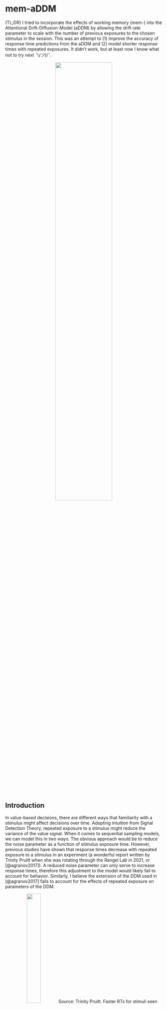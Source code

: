 # mem-aDDM {#mem-aDDM}

(TL;DR) I tried to incorporate the effects of working memory (mem-) into the Attentional Drift-Diffusion-Model (aDDM) by allowing the drift rate parameter to scale with the number of previous exposures to the chosen stimulus in the session. This was an attempt to (1) improve the accuracy of response time predictions from the aDDM and (2) model shorter response times with repeated exposures. It didn't work, but at least now I know what not to try next ¯\\_(ツ)_/¯.

<center>
![](images/mem-aDDM-rt-results.PNG){width=60%}
</center>

## Introduction

In value-based decisions, there are different ways that familiarity with a stimulus might affect decisions over time. Adopting intuition from Signal Detection Theory, repeated exposure to a stimulus might reduce the variance of the value signal. When it comes to sequential sampling models, we can model this in two ways. The obvious approach would be to reduce the noise parameter as a function of stimulus exposure time. However, previous studies have shown that response times decrease with repeated exposure to a stimulus in an experiment (a wonderful report written by Trinity Pruitt when she was rotating through the Rangel Lab in 2021, or [@agranov2017]). A reduced noise parameter can only serve to increase response times, therefore this adjustment to the model would likely fail to account for behavior. Similarly, I believe the extension of the DDM used in [@agranov2017] fails to account for the effects of repeated exposure on parameters of the DDM.

<center>
![](images/mem-aDDM-fasterRTs.PNG){width=30%}
Source: Trinity Pruitt. Faster RTs for stimuli seen more than the median number of times a stimulus is seen in [@smith2018] and in [@eum2022].\
</center>

Instead, I hypothesize that familiarity with a stimulus will affect the drift rate parameter. For one, a drift rate parameter that scales with previous encounters is capable of explaining faster response times with repeated exposure. [@kelly2013] find that faster response times correlate with faster buildup rate of centroparietal positive potential independent of stimulus coherence, suggesting that faster response times might be explained by a larger drift rate parameter. But the main inspiration behind an encounter-scaling drift rate parameter comes from the memory and decision-making literature. [@shadlen2016] argue that value signals are modulated by memory (episodic, working, etc.), specifically that value signals in sequential sampling models integrated in the LIP are modulated by activity in the hippocampus. Studies using EEG also find a neural signal that reflects sampling from memory [@vanede2022]. If we buy the argument that sampling from memory is more difficult than sampling from a visual representation ([@weilbacher2021] and [@eum2022]), then we might suspect that recent exposure to a stimulus will reduce the difficulty of sampling information from working memory. Again, this could potentially result in a smaller noise parameter, but seeing that this fails to explain behavior, I believe it is instead explained by drift rate parameter that scales with previous encounters.

I also think this will make different RT predictions depending on the value difference. Since value differences integrate over time, the lack of evidence in a difficult decision compounds over time. This means that a larger drift rate parameter will reduce response times by more in difficult choices than in easy choices. This may remedy problems that the aDDM has with fitting RT distributions across value differences (see below).

<center>
![](images/mem-aDDM-aDDM_rt_pred.PNG){width=30%}
</center>


The goals of this report:

1. Incorporate the idea that internal samples are modulated by (and sometimes even sampled from) memory into a sequential sampling model.
2. Build a variation of the aDDM that explains shorter response times with more familiar stimuli.
3. Improve the performance of the aDDM, which has previously overestimated response times when choices are difficult.

## Warning

Not a great display of coding. But with one weekend for a side-project, this is what I wound up with. If the project turns into something bigger, then I'll consider re-writing the code into something more elegant.

## Methods

### Prep work

#### Load libraries

```r
rm(list = ls())
seed = 1337
library(dplyr)
library(ggplot2)
library(hrbrthemes)
library(runjags)
library(brms)
#library(cmdstanr)
library(data.table)
library(plotrix)
library(grid)
library(gridExtra)
#set_cmdstan_path("D:/Program Files/R-4.0.2/library/cmdstan-2.24.1") #gotta do this everytime :\
```

#### Read-in data and calculations

I will use data from the "two food" choice task in [@smith2018]. The data can be downloaded here: https://osf.io/x2jhp/?view_only=2669d8f3983d4442952a52c5de5814f7. I calculate a variable called "PreviousEncountersChosen", which counts the number of previous trials in which the subject has seen the chosen item for this trial.

I was thinking about extending the model so that we calculate "PreviousExposure" up until the current fixation, but this would require that we use a different (and MUCH slower) toolbox to estimate the aDDM. If we fit the data by fixations, then we need should use the Tavares toolbox [@tavares2017]. But, that will take a long time and will not result in posterior distributions for parameter estimates. So instead, I will use the Lombardi and Hare toolbox [@lombardi2021] and let drift rate vary trial-by-trial systematically as a function of previous encounters. This differs from the trial-by-trial variability in drift rate that draws drift from a distribution, as in [@lombardi2021] or [@eum2022].

```r
load("data/mem-aDDM-smithkrajbich2018.RData")

twofoodeyedata <- twofoodeyedata %>%
  group_by(SubjectNumber, Trial) %>%
  mutate( # fixation number
    fixNum=row_number()
  ) 

# Running counts of the number of times the subjects have seen the left and right options across previous trials
twofoodchoicedata$PreviousEncounterLeft <- NA
twofoodchoicedata$PreviousEncounterRight <- NA
data <- twofoodchoicedata[order(twofoodchoicedata$SubjectNumber, twofoodchoicedata$Trial),]
for (n in 1:length(data$SubjectNumber)) {
  tempdata <- data[data$SubjectNumber==data$SubjectNumber[n] & data$Trial<=data$Trial[n],]
  prevList <- rbind(tempdata$FoodLeft,tempdata$FoodRight)
  data$PreviousEncounterLeft[n] <- sum(prevList==data$FoodLeft[n])-1
  data$PreviousEncounterRight[n] <- sum(prevList==data$FoodRight[n])-1
}
twofoodchoicedata <- data
twofoodchoicedata$PreviousEncounterBoth <- twofoodchoicedata$PreviousEncounterLeft+twofoodchoicedata$PreviousEncounterRight
twofoodchoicedata$PreviousEncounterChosen <- 
  ifelse(twofoodchoicedata$LeftRight==1, twofoodchoicedata$PreviousEncounterLeft, twofoodchoicedata$PreviousEncounterRight)

food <- merge(twofoodchoicedata, twofoodeyedata, by=c("SubjectNumber", "Trial"))
food <- food[order(food$SubjectNumber, food$Trial, food$fixNum),]
food$valDiff <- food$ValueLeft-food$ValueRight
food$difficulty <- abs(food$ValueLeft-food$ValueRight)
food$fixID <- ifelse(food$ROI==1, food$FoodLeft, food$FoodRight) # ID for currently fixated food
food$choiceID <- ifelse(food$LeftRight==1, food$FoodLeft, food$FoodRight) # ID for chosen food

food <- food %>%
  group_by(SubjectNumber, fixID) %>%
  mutate( # Get total dwell time up until this fixation
    Exposure = cumsum(DwellLength)-DwellLength 
  ) %>%
  ungroup() %>%
  group_by(SubjectNumber, Trial, fixID) %>%
  mutate( # Get total dwell time up until this trial for each unique stimulus
    TrialPreviousExposure = min(Exposure) 
  ) %>%
  ungroup() %>%
  group_by(SubjectNumber, Trial) %>%
  mutate( # Get total dwell time for both stimuli up until this trial
    PreviousExposureBoth = sum(unique(TrialPreviousExposure),na.rm=TRUE)
  ) %>%
  ungroup() %>%
  mutate(
    fixToChoice = (fixID==choiceID),
    placeholder = 0
  )

food$placeholder <- ifelse(food$fixToChoice==1, food$TrialPreviousExposure, 0)
food <- food %>%
  group_by(SubjectNumber, Trial) %>%
  mutate( 
    PreviousExposureChosen = max(placeholder), # Get total dwell time for chosen stimulus up until this trial
    maxFixNum = max(fixNum) # use this to get middle fixation indicators later
  )

# middle fixations
food$middleFix <- (food$fixNum>1 & food$fixNum!=food$maxFixNum)
```

## How should drift change?

Let's regress response time on value difference (L-R) and various metrics of previous exposure. If previous exposure leads to larger drift rate parameters, then we necessarily need a negative correlation between response time and previous exposure.

Really quickly, let's define the data set we will use for regressions. This should be trial-by-trial data. Also, let's change RT to ms for better parameterization. Also, let's set the settings for the hierarchical regressions.

```r
data <- food[food$fixNum==1,]
data$RT <- data$RT*1000 # convert to ms

chainscores = 3
iterations = 6000
burnin = floor(iterations/2)
```

### Previous exposure to both options

Here, I take previous exposure as the sum of total fixation time to either option in previous trials.

```r
#reg.exp.both <- brm(
#  RT ~ difficulty+PreviousExposureBoth + (1+difficulty+PreviousExposureBoth|SubjectNumber),
#  data=data,
#  family=gaussian,
#  chains=chainscores,
#  cores=chainscores,
#  iter=iterations,
#  warmup=burnin,
#  seed=seed,
#  refresh=0
#)
reg.exp.both = lm(RT ~ difficulty+PreviousExposureBoth + (1+difficulty+PreviousExposureBoth|SubjectNumber), data=data)
reg.exp.both
```

The results don't look very promising. It doesn't seem like previous exposure to both options is affecting the response times.

### Previous exposure to chosen option

Here, I take previous exposure as the total fixation time to the chosen option in previous trials.

```r
#reg.exp.chosen <- brm(
#  RT ~ difficulty+PreviousExposureChosen + (1+difficulty+PreviousExposureChosen|SubjectNumber),
#  data=data,
#  family=gaussian,
#  chains=chainscores,
#  cores=chainscores,
#  iter=iterations,
#  warmup=burnin,
#  seed=seed,
#  refresh=0
#)
reg.exp.chosen = lm(RT ~ difficulty+PreviousExposureChosen + (1+difficulty+PreviousExposureChosen|SubjectNumber), data=data)
reg.exp.chosen
```

The results don't look very promising. It doesn't seem like previous exposure to the chosen option is affecting the response times.

### Previous encounters with both options 

Here, I take previous encounters as the number of times the subject has encountered both options before.

```r
#reg.enc.both <- brm(
#  RT ~ difficulty+PreviousEncounterBoth + (1+difficulty+PreviousEncounterBoth|SubjectNumber),
#  data=data,
#  family=gaussian,
#  chains=chainscores,
#  cores=chainscores,
#  iter=iterations,
#  warmup=burnin,
#  seed=seed,
#  save_pars = save_pars(all = TRUE), #for LOO CV later
#  refresh=0
#)
reg.enc.both = lm(RT ~ difficulty+PreviousEncounterBoth + (1+difficulty+PreviousEncounterBoth|SubjectNumber), data=data)
reg.enc.both
```

Interestingly, previous encounters with both options is negatively correlated with response times.

### Previous encounters with chosen option

Here, I take previous encounters as the number of times the subject has encountered the chosen option before.

```r
#reg.enc.chosen <- brm(
#  RT ~ difficulty+PreviousEncounterChosen + (1+difficulty+PreviousEncounterChosen|SubjectNumber),
#  data=data,
#  family=gaussian,
#  chains=chainscores,
#  cores=chainscores,
#  iter=iterations,
#  warmup=burnin,
#  seed=seed,
#  save_pars = save_pars(all = TRUE), #for LOO CV later
#  refresh=0
#)
reg.enc.chosen = lm(RT ~ difficulty+PreviousEncounterChosen + (1+difficulty+PreviousEncounterChosen|SubjectNumber), data=data)
reg.enc.chosen
```

It seems that previous encounters with the chosen option is also negatively correlated with response times. 

### Model comparison

So now we have two potential ways in which working memory might affect response times. (1) Previous encounters with both options, and (2) Previous encounters with the chosen item. Let's run a quick model comparison using Leave-One-Out Cross Validation to see which explains the data better. 

We are comparing the expected log pointwise predictive density (ELPD) of the "chosen" model compared to the "both" model. For this, we should look at the elpd_loo. The better model has the higher elpd_loo.

```r
#loo1 <- loo(reg.enc.both)
#loo2 <- loo(reg.enc.chosen)

#comparison <- loo_compare(loo1,loo2)
#print(comparison, simplify=FALSE, digits=3)
```

[I ran these at some point in the past, but I didn't want to have to rerun the MCMC algorithms when I reknit the book again. I've commented out all the analyses using Bayesian heirarchical modeling and used OLS instead. This means there's no need to use ELPD, but I've left the written analyses in from a long time ago so you can see what the results were.]

It looks like previous encounters with the chosen option slightly outperforms previous encounters with both options. 

The results here suggest that previous encounters with the chosen option are correlated with faster responses. My hunch is that working memory is somehow affecting behavior. My hypothesis is that repeated exposure to the chosen item is increasing the ease with which subjects can sample value signals from working memory [@weilbacher2021].

These results make sense with the previous literature. [@weilbacher2021] showed that the amount of attention to an item did not affect whether or not subjects remembered that item. However, [@agranov2017] found that repeated encounters with the same item sped up response times. Perhaps value become easier to sample from memory with more encounters, but is not modulated by the amount of exposure per encounter.

In the next section, I will design a variation of the aDDM where the drift rate scales with previous encounters with the chosen item.

## mem-aDDM

### Fitting Methods

The general piecewise constant DDM (pcDDM) does not have fully time-dependent drift rates. Instead, it has drift rates that are constant over discrete intervals. The continuous pcDDM is written as follows:

$dx(t) = \mu(t) dt + \sigma dW(t)$

where:

- $x(t)$ is evidence at time $t$
- $\mu(t)$ is the drift rate at time $t$
- $\sigma$ is the standard deviation of the Brownian motion
- $W(t)$ is standard Brownian motion

Bias is $x(0)=x_0$. Drift is $\mu(t)=\mu_i$ for $t_i \leq t < t_{i+1}$. Response time is $\tau = \inf\{t>0|x(t)\not\in(-B,B)\}$.

Following [@lombardi2021], we can rewrite drift rate when two conditions hold: (1) when it is constant in discrete time intervals, and (2) when stopping time is explicitly known. We rewrite it:

\begin{equation}
\begin{aligned}

\mu(t) &= \sum_{i=0}^{n-1} \mu_i 1_{[t_i,t_{i+1})} \\

\int_0^\tau \mu(t) dt &= \int_0^\tau \sum_{i=0}^{n-1} \mu_i 1_{[t_i,t_{i+1})} dt \\

\int_0^\tau \sum_{i=0}^{n-1} |\mu_i 1_{[t_i,t_{i+1})}| dt &< \infty, \; \therefore \text{by Fubini's theorem,} \\

\int_0^\tau \mu(t) dt &= \sum_{i=0}^{n-1} \int_0^\tau \mu_i 1_{[t_i,t_{i+1})} dt \\

&= \sum_{i=0}^{n-1} \int_{t_i}^{t_{i+1}} \mu_i dt \\

&= \tau \left( \sum_{i=0}^{n-1} \int_{t_i}^{t_{i+1}} \mu_i dt \right) \frac{1}{\tau} \\

\text{By Fundamental theorem of} &\text{ calculus and some continuity conditions...} \\

&= \int_0^\tau \frac{d}{d\tau} \left[ \tau \left( \sum_{i=0}^{n-1} \int_{t_i}^{t_{i+1}} \mu_i dt \right) \frac{1}{\tau} \right] dt \\

&= \int_0^\tau \left( \frac{1}{\tau} \sum_{i=0}^{n-1} \int_{t_i}^{t_{i+1}} \mu_i dt \right) dt - \int_0^\tau \left( \frac{1}{\tau} \sum_{i=0}^{n-1} \int_{t_i}^{t_{i+1}} \mu_i dt \right) dt \\

&= ??? \\

&= \int_0^\tau \left( \frac{1}{\tau} \sum_{i=0}^{n-1} \int_{t_i}^{t_{i+1}} \mu_i dt \right) dt \\

\text{Let } t_0=0 \text{ and } t_n=\tau. &\text{ If } n \text{ is the number of intervals, then} \\

\mu(t) &= \frac{1}{\tau} \sum_{i=0}^{n-1} \int_{t_i}^{t_{i+1}} \mu_i dt \\

&= \frac{1}{\tau} \sum_{i=0}^{n-1} \mu_i (t_{i+1}-t_i)

\end{aligned}
\end{equation}


Here, $\mu_i$ is constant across each time interval $(t_{i+1}-t_i)$. The drift rate in the aDDM can be written as:

$\bar{\mu} = \frac{\tau_A}{\tau} d (V_A-\theta V_B) + \frac{\tau_B}{\tau} d (\theta V_A- V_B)$

I modify drift rate to account for previous encounters with the chosen option. Note that this remains constant across an entire trial, thus we can transform the drift rate parameter and still use the toolbox by [@lombardi2021]:

$\bar{\mu} =  (d+\gamma \text{PreviousEncounters}) \left[ \frac{\tau_A}{\tau} (V_A-\theta V_B) + \frac{\tau_B}{\tau} (\theta V_A- V_B) \right]$

where $\text{PreviousEncounters}$ is the number of times the chosen item was seen in previous trials.

### Lombardi & Hare Toolbox

This is the part of the toolbox that prepares the data. I've modified it to include PreviousEncounters.

```r
# # # Input a dataframe with: # # # # # # # # # # # # # # # # # # # # # # # # # # # # # # # # # # # # # #
#
# choice   -> =1 if left food item chosen, =0 if right food item chosen
# leftval  -> value option on the left
# rightval -> value option on the right
# rt       -> reaction time in ms
# fixnum   -> fixation number
# fixdur   -> fixation duration in ms
# pe       -> total number of times the chosen option was seen in previous trials
# roi      -> region of interest of the fixation (1 if fixation to the left option, 2 to the right option)
# trial    -> trial number
# subject  -> subject number
#
# # # # # # # # # # # # # # # # # # # # # # # # # # # # # # # # # # # # # # # # # # # # # # # # # # # # # 

LHToolbox <- function(data) {
  
  # subject numbers
  subjs<- unique(data$subject)
  
  # calculate total fixation duration
  # total fixation time to the left option 
  # and total fixation time to the right option
  for( s in subjs){
    for (t in unique(data$trial[data$subject==s])){
      #index for all fixations in one trial
      ind=which(data$subject==s & data$trial==t)
      #index for left fixations in the trial
      indl=which(data$subject==s & data$trial==t & data$roi==1)
      #index for right fixations in the trial
      indr=which(data$subject==s & data$trial==t & data$roi==0)
      #total fixation duration
      data$totfix[data$subject==s & data$trial==t] = sum(data$fixdur[ind])
      #fixation time to the left option
      data$fixleft[data$subject==s & data$trial==t] = sum(data$fixdur[indl])
      #fixation time to the right option
      data$fixright[data$subject==s & data$trial==t] = sum(data$fixdur[indr])
    }
  }
  
  # discard all the fixations, keep the first one
  data<-data[data$fixnum==1,]
  
  #non decision time = rt - total fixation time
  data$ndt <- (data$rt - data$totfix) # in seconds
  data$ndt[data$ndt<0] <- 0.0001 # you can decide whether to fit the ndt or give it as input to the model
  
  # NB BEFORE FITTING THE MODEL MAKE SURE YOU HAVE NO NAN or NA IN YOUR DATA
  
  #--------------------------------#--------------------------------
  
  # RT is positive if left food item choosen, negative if right food item chosen
  data$rtPN[data$choice==1]<- data$rt[data$choice==1] # in seconds
  data$rtPN[data$choice==0]<- -data$rt[data$choice==0] # in seconds
  
  # Index of subjects
  idxP = as.numeric(ordered(data$subject)) #makes a sequentially numbered subj index
  
  # rescale the value of the options
  v_left = data$leftval/10 # Smith & Krajbich 2018 scale was from 1-10
  v_right = data$rightval/10
  
  # value diff
  vDiff = round(v_left-v_right,1)
  
  # proportion of fixations to the left option (nb. fixright = 1-gazeL)
  gazeL = data$fixleft/data$totfix

  # rt to fit
  y = data$rtPN
  
  # number of trials
  N = length(y)
  
  # number of subjects
  ns = length(unique(idxP))
  
  # non-decision time
  ndt = data$ndt
  
  # previous encounters, scaled from 0 to 1 by the maximum number of previous encounters.
  pe = data$pe/max(data$pe)
  
  #--------------------------------------------
  # fit the model
  
  # data
  dat <- list(
    subject=data$subject,
    trial=data$trial,
    choice=data$choice,
    rt=data$rt,
    N=N, 
    y=y, 
    idxP=idxP, 
    v_L=v_left,
    v_R=v_right, 
    vDiff=vDiff,
    gazeL=gazeL, 
    ns=ns, 
    ndt=ndt, 
    pe=pe
  )
  
  return(dat)
}
```

### JAGS code

$RDV_t = RDV_{t-1} + (d+\gamma*\text{PreviousEncounters})\mu+\epsilon$

where $\mu=(V_L-\theta V_R)$ if looking left, and $\mu=(\theta V_L-V_R)$ if looking right. $\epsilon \sim N(0,\sigma)$ is white, Gaussian noise. $\gamma$ is sensitivity to previous time spent looking at either stimuli.

Don't forget that JAGS rnorm works with precision... so confusing keeping track of what Stan or JAGS use...

```r
cat( "model {

    # drift rate
        d_mu ~ dunif(0.00001,50)
        d_pr ~ dgamma(1, 0.1)
        
    # previous exposure sensitivity
        g_mu ~ dunif(0.00001,50)
        g_pr ~ dgamma(1, 0.1)

    # noise
        sig_mu ~ dunif(0.000001, 2)
        sig_pr ~ dgamma(1, 0.1)


    # Bias of the DDM
        bias_alpha <- bias_mu * bias_kappa
        bias_beta <- (1 - bias_mu) * bias_kappa
        bias_mu ~ dbeta(2, 2)T(0.01,0.99)
        bias_kappa ~ dgamma(1, 0.5)

    # attentional bias
        theta_mu ~ dnorm(.5,.3)T(0,1)
        theta_pr ~ dgamma(1, 0.1)


    for (p in 1:ns) { # subject level

        d[p] ~ dnorm(d_mu, d_pr)T(0.000001,50)
        
        g[p] ~ dnorm(g_mu, g_pr)T(0.000001,50)
        
        sig[p] ~ dnorm(sig_mu, sig_pr)T(0.00001,2)
        
        bias[p] ~ dbeta(bias_alpha, bias_beta)T(0.01,0.99)

        theta[p] ~ dnorm(theta_mu, theta_pr)T(0,1)
    }

    for (i in 1:N) { # trial level

    ## WIENER model, fixing the threshold to 2 and estimating the noise
        y[i] ~ dwieners(2, tau[i], bet[i], w[i], sig[idxP[i]] ) # actual DDM distribution

        # generate trial-by-trial nDT
        tau[i] <- ndt[i]

        # generate trial-by-trial Bias
        bet[i] <- bias[idxP[i]]

        # Drift rate
        w[i] <- (d[idxP[i]]+g[idxP[i]]*pe[i]) * ( (gazeL[i]*v_L[i] - (1-gazeL[i])*v_R[i]) + theta[idxP[i]]*((1-gazeL[i])*v_L[i] - gazeL[i]*v_R[i]))

    }
}", file="temp/mem-aDDM_memaDDM.txt")
```

### Fit mem-aDDM

Use odd trials as training data. At the end, check whether all distributions have converged with Gelman-Rubin statistics. 

**One key thing I've learned about the Lombardi-Hare Toolbox from this project: If non-decision time takes up more than 99% of the response time, the JAGS wiener module will completely break ("Node inconsistent with parent"). To use the toolbox, you need to drop the trials where (NDT/RT) > 0.99!**

```r
# rename and transform
toolboxdata <- data.frame(
  choice = ifelse(food$LeftRight==1,1,0),
  leftval = food$ValueLeft,
  rightval = food$ValueRight,
  rt = food$RT,
  fixnum = food$fixNum,
  fixdur = food$DwellLength,
  pe = food$PreviousEncounterChosen,
  roi = ifelse(food$ROI==1,1,0),
  trial = food$Trial,
  subject = food$SubjectNumber,
  totfix = NA, #placeholder
  fixleft = NA, #placeholder
  fixright = NA #placeholder
)
train <- toolboxdata[toolboxdata$trial%%2!=0,] # Training data
test <- toolboxdata[toolboxdata$trial%%2==0,] # Testing data

# Lombardi Hare toolbox transformation
train <- data.frame(LHToolbox(train))
test <- data.frame(LHToolbox(test))

# Drop any trials where NDT is more than 99% of the trial. Why?
# (1) This breaks JAGS wiener module.
# (2) Who the heck is spending more than 99% of a trial not fixating on anything?
train$who <- train$ndt/train$rt
train <- train[train$who<.99,]
test$who <- test$ndt/test$rt
test <- test[test$who<.99,]

# Any recent adjustments to the data require that I remake the data dump that goes into JAGS
dat <- dump.format(list(
  N=length(train$y), 
  y=train$y, 
  idxP=as.numeric(ordered(train$subject)), 
  v_L=train$v_L,
  v_R=train$v_R, 
  gazeL=train$gazeL, 
  ns=length(unique(train$subject)), 
  ndt=train$ndt, 
  pe=train$pe
))

# initial guesses
inits1 <- dump.format(list( 
  d_mu=0.2, d_pr=0.05,
  g_mu=0.2, g_pr=0.05,
  sig_mu=1,sig_pr=1,
  bias_mu=0.5, bias_kappa=1,
  theta_mu=0.6,theta_pr=0.5,
  .RNG.name="base::Super-Duper", .RNG.seed=1
))

inits2 <- dump.format(list( 
  d_mu=0.1, d_pr=0.05,
  g_mu=0.1, g_pr=0.05,
  sig_mu=1,sig_pr=1,
  bias_mu=0.6, bias_kappa=1,
  theta_mu=0.5,theta_pr=0.5,
  .RNG.name="base::Wichmann-Hill", .RNG.seed=2
))

inits3 <- dump.format(list( 
  d_mu=0.05, d_pr=0.05,
  g_mu=0.05, g_pr=0.05,
  sig_mu=1,sig_pr=1,
  bias_mu=0.4, bias_kappa=1,
  theta_mu=0.2,theta_pr=0.5,
  .RNG.name="base::Mersenne-Twister", .RNG.seed=3
))

# parameters to monitor
monitor = c(
  "d_mu", "d_pr", "d", # drift rate
  "g_mu", "g_pr", "g", # exposure modulates drift rate
  "sig_mu", "sig_pr", "sig", # noise 
  "bias_mu", "bias_kappa", "bias", # bias
  "theta_mu", "theta_pr", "theta" # attentional discounting
) 

# # run the fitting
# set.seed(seed)
# results <- run.jags(
#   model="temp/mem-aDDM_memaDDM.txt", 
#   monitor=monitor, 
#   data=dat, 
#   n.chains=3, 
#   inits=list(inits1,inits2,inits3),
#   plots = TRUE, 
#   method="parallel", 
#   module="wiener", 
#   burnin=15000, sample=5000 #burnin=25000 sample=10000
# ) 
# 
# memFit <- add.summary(results)
# 
# save(memFit, file="temp/mem-aDDM_memaDDMfit.RData")
# 
# # Convergence reached?
# memFit$psrf$mpsrf
```

Looks like we're in the clear.

### MAP estimates

Let's get the mode and 95% HDI for each subject's parameter estimates.

```r
# estimate and return the mode of a distribution (in this case, the posterior)
estimate_mode <- function(x) {
  d <- density(x)
  return( d$x[which.max(d$y)] )
}

# estimate 95 HDI
estimate_hdi <- function(x, conf=.95) {
  lb <- 0 + (1-conf)/2
  ub <- 1 - (1-conf)/2
  d <- quantile(x, probs = c(lb,ub), na.rm = F,
           names = TRUE)
  return(d)
}

load(file="temp/mem-aDDM_memaDDMfit.RData")

# Get the traces
memtraces <- data.frame(combine.mcmc(mcmc.objects=memFit$mcmc))

# placeholders
memMAP <- data.frame(
  d = unique(food$SubjectNumber),
  d_lb = unique(food$SubjectNumber),
  d_ub = unique(food$SubjectNumber),
  g = unique(food$SubjectNumber),
  g_lb = unique(food$SubjectNumber),
  g_ub = unique(food$SubjectNumber),
  sig = unique(food$SubjectNumber),
  sig_lb = unique(food$SubjectNumber),
  sig_ub = unique(food$SubjectNumber),
  bias = unique(food$SubjectNumber),
  bias_lb = unique(food$SubjectNumber),
  bias_ub = unique(food$SubjectNumber),
  theta = unique(food$SubjectNumber),
  theta_lb = unique(food$SubjectNumber),
  theta_ub = unique(food$SubjectNumber)
)

for (j in unique(food$SubjectNumber)) {
  
  # column names
  d.ind <- paste0('d.',toString(j),'.')
  g.ind <- paste0('g.',toString(j),'.')
  sig.ind <- paste0('sig.',toString(j),'.')
  bias.ind <- paste0('bias.',toString(j),'.')
  theta.ind <- paste0('theta.',toString(j),'.')
  
  # Get modes
  memMAP$d[j]     <- estimate_mode(memtraces[,d.ind])
  memMAP$g[j]     <- estimate_mode(memtraces[,g.ind])
  memMAP$sig[j]   <- estimate_mode(memtraces[,sig.ind])
  memMAP$bias[j]  <- estimate_mode(memtraces[,bias.ind])
  memMAP$theta[j] <- estimate_mode(memtraces[,theta.ind])
  
  # Get HDIs
  d_hdi     <- estimate_hdi(memtraces[,d.ind])
  g_hdi     <- estimate_hdi(memtraces[,g.ind])
  sig_hdi   <- estimate_hdi(memtraces[,sig.ind])
  bias_hdi  <- estimate_hdi(memtraces[,bias.ind])
  theta_hdi <- estimate_hdi(memtraces[,theta.ind])
  memMAP$d_lb[j]     <- d_hdi[1]
  memMAP$g_lb[j]     <- g_hdi[1]
  memMAP$sig_lb[j]   <- sig_hdi[1]
  memMAP$bias_lb[j]  <- bias_hdi[1]
  memMAP$theta_lb[j] <- theta_hdi[1]
  memMAP$d_ub[j]     <- d_hdi[2]
  memMAP$g_ub[j]     <- g_hdi[2]
  memMAP$sig_ub[j]   <- sig_hdi[2]
  memMAP$bias_ub[j]  <- bias_hdi[2]
  memMAP$theta_ub[j] <- theta_hdi[2]
  
}
```

## aDDM

We need something to compare the mem-aDDM to. The obvious benchmark is the aDDM since the mem-aDDM is an attempt to improve the RT fits of the aDDM.

### JAGS code

$RDV_t = RDV_{t-1} + d\mu+\epsilon$

where $\mu=(V_L-\theta V_R)$ if looking left, and $\mu=(\theta V_L-V_R)$ if looking right. $\epsilon \sim N(0,\sigma)$ is white, Gaussian noise. $\gamma$ is sensitivity to previous time spent looking at either stimuli.

Don't forget that JAGS rnorm works with precision... so confusing keeping track of what Stan or JAGS use...

```r
cat( "model {

    # drift rate
        d_mu ~ dunif(0.00001,50)
        d_pr ~ dgamma(1, 0.1)

    # noise
        sig_mu ~ dunif(0.000001, 2)
        sig_pr ~ dgamma(1, 0.1)

    # Bias of the DDM
        bias_alpha <- bias_mu * bias_kappa
        bias_beta <- (1 - bias_mu) * bias_kappa
        bias_mu ~ dbeta(2, 2)T(0.01,0.99)
        bias_kappa ~ dgamma(1, 0.5)

    # attentional bias
        theta_mu ~ dnorm(.5,.3)T(0,1)
        theta_pr ~ dgamma(1, 0.1)


    for (p in 1:ns) { # subject level

        d[p] ~ dnorm(d_mu, d_pr)T(0.000001,50)
        
        sig[p] ~ dnorm(sig_mu, sig_pr)T(0.00001,2)
        
        bias[p] ~ dbeta(bias_alpha, bias_beta)T(0.01,0.99)

        theta[p] ~ dnorm(theta_mu, theta_pr)T(0,1)
    }

    for (i in 1:N) { # trial level

    ## WIENER model, fixing the threshold to 2 and estimating the noise
        y[i] ~ dwieners(2, tau[i], bet[i], w[i], sig[idxP[i]] ) # actual DDM distribution

        # generate trial-by-trial nDT
        tau[i] <- ndt[i]

        # generate trial-by-trial Bias
        bet[i] <- bias[idxP[i]]

        # Drift rate
        w[i] <- d[idxP[i]] * ( (gazeL[i]*v_L[i] - (1-gazeL[i])*v_R[i]) + theta[idxP[i]]*((1-gazeL[i])*v_L[i] - gazeL[i]*v_R[i]))

    }
}", file="temp/mem-aDDM_aDDM.txt")
```

### Fit aDDM

Use odd trials as training data. At the end, check whether all distributions have converged with Gelman-Rubin statistics. 

```r
# initial guesses
inits1 <- dump.format(list( 
  d_mu=0.2, d_pr=0.05,
  sig_mu=1,sig_pr=1,
  bias_mu=0.5, bias_kappa=1,
  theta_mu=0.6,theta_pr=0.5,
  .RNG.name="base::Super-Duper", .RNG.seed=1
))

inits2 <- dump.format(list( 
  d_mu=0.1, d_pr=0.05,
  sig_mu=1,sig_pr=1,
  bias_mu=0.6, bias_kappa=1,
  theta_mu=0.5,theta_pr=0.5,
  .RNG.name="base::Wichmann-Hill", .RNG.seed=2
))

inits3 <- dump.format(list( 
  d_mu=0.05, d_pr=0.05,
  sig_mu=1,sig_pr=1,
  bias_mu=0.4, bias_kappa=1,
  theta_mu=0.2,theta_pr=0.5,
  .RNG.name="base::Mersenne-Twister", .RNG.seed=3
))

# parameters to monitor
monitor = c(
  "d_mu", "d_pr", "d", # drift rate
  "sig_mu", "sig_pr", "sig", # noise 
  "bias_mu", "bias_kappa", "bias", # bias
  "theta_mu", "theta_pr", "theta" # attentional discounting
)

# run the fitting
set.seed(seed)
results <- run.jags(
  model="temp/mem-aDDM_aDDM.txt",
  monitor=monitor,
  data=dat,
  n.chains=3,
  inits=list(inits1,inits2,inits3),
  plots = TRUE,
  method="parallel",
  module="wiener",
  burnin=15000, sample=5000
)

aFit <- add.summary(results)

save(aFit, file="temp/mem-aDDM_aDDMfit.RData")

# Convergence reached?
aFit$psrf$mpsrf
```

Looks like we're in the clear.

### MAP estimates

Let's get the mode and 95% HDI for each subject's parameter estimates.

```r
load(file="temp/mem-aDDM_aDDMfit.RData")

# Get the traces
atraces <- data.frame(combine.mcmc(mcmc.objects=aFit$mcmc))

# placeholders
aMAP <- data.frame(
  d = unique(food$SubjectNumber),
  d_lb = unique(food$SubjectNumber),
  d_ub = unique(food$SubjectNumber),
  sig = unique(food$SubjectNumber),
  sig_lb = unique(food$SubjectNumber),
  sig_ub = unique(food$SubjectNumber),
  bias = unique(food$SubjectNumber),
  bias_lb = unique(food$SubjectNumber),
  bias_ub = unique(food$SubjectNumber),
  theta = unique(food$SubjectNumber),
  theta_lb = unique(food$SubjectNumber),
  theta_ub = unique(food$SubjectNumber)
)

for (j in unique(food$SubjectNumber)) {
  
  # column names
  d.ind <- paste0('d.',toString(j),'.')
  sig.ind <- paste0('sig.',toString(j),'.')
  bias.ind <- paste0('bias.',toString(j),'.')
  theta.ind <- paste0('theta.',toString(j),'.')
  
  # Get modes
  aMAP$d[j]     <- estimate_mode(atraces[,d.ind])
  aMAP$sig[j]   <- estimate_mode(atraces[,sig.ind])
  aMAP$bias[j]  <- estimate_mode(atraces[,bias.ind])
  aMAP$theta[j] <- estimate_mode(atraces[,theta.ind])
  
  # Get HDIs
  d_hdi     <- estimate_hdi(atraces[,d.ind])
  sig_hdi   <- estimate_hdi(atraces[,sig.ind])
  bias_hdi  <- estimate_hdi(atraces[,bias.ind])
  theta_hdi <- estimate_hdi(atraces[,theta.ind])
  aMAP$d_lb[j]     <- d_hdi[1]
  aMAP$sig_lb[j]   <- sig_hdi[1]
  aMAP$bias_lb[j]  <- bias_hdi[1]
  aMAP$theta_lb[j] <- theta_hdi[1]
  aMAP$d_ub[j]     <- d_hdi[2]
  aMAP$sig_ub[j]   <- sig_hdi[2]
  aMAP$bias_ub[j]  <- bias_hdi[2]
  aMAP$theta_ub[j] <- theta_hdi[2]
  
}
```


## Compare predictions

### mem-aDDM trial simulation

Write a function that simulates behavior (choice, rt) for a single trial using the mem-aDDM. It will take as inputs parameters to the mem-aDDM and fixation properties (e.g. probability of first fixating left which is a scalar, or middle fixations which is the distribution of all middle fixations for that subject from the testing set).

This is code taken from [@eum2022], which is code based on [@lombardi2021].

Note that the mem-aDDM nests the original aDDM. If you want to run an aDDM trial, all you need to do is feed in g=c(0). This eliminates any effect of previous encounter in the algorithm!

```r
mem.sim.trial <- function(b, d, g, t, s, vL, vR, pe, prFirstLeft, firstFix, middleFix, latency, transition) {
  
  ###################################################################
  # create a variable to track when to stop (for efficiency purposes)
  stopper <- 0
  
  ##############################
  # initialize rdv at bias point
  RDV <- b
  rt  <- 0
  
  ##############################
  # latency to first fixation
  latencyDur <- sample(latency,1)
  latency_err <- rnorm(n=latencyDur, mean=0, sd=s)
  
  if (abs(RDV+sum(latency_err))>=1) {
    for (t in 1:latencyDur) {
      RDV <- RDV + latency_err[t]
      rt <- rt + 1
      lastLoc <- 4
      if (abs(RDV)>=1) {stopper<-1; break}
    }
  } else {
    RDV <- RDV + sum(latency_err)
    rt <- rt + latencyDur
  }
  
  ##############################
  # first fixation
  if (stopper==0) {
    firstDur <- sample(firstFix,1)
    loc <- rbinom(1,1,prFirstLeft)
    if (loc==1) {drift_mean <- (d+g*pe)*(vL-t*vR)}
    if (loc==0) {drift_mean <- (d+g*pe)*(t*vL-vR)}
    drift <- drift_mean + rnorm(n=firstDur, mean=0, sd=s)
  
    if (abs(RDV+sum(drift))>=1) {
      for (t in 1:firstDur) {
        RDV <- RDV + drift[t]
        rt <- rt + 1
        lastLoc <- loc
        if (abs(RDV)>=1) {stopper<-1; break}
      }
    } else {
      RDV <- RDV + sum(drift)
      rt <- rt + firstDur
      prevLoc <- loc
    }
  }
  
  #######################################################
  # transitions and middle fixations until choice is made
  while (abs(RDV)<1) {
    transDur <- sample(transition,1)
    trans_err <- rnorm(n=transDur, mean=0, sd=s)
    
    if (abs(RDV+sum(trans_err))>=1) {
      for (t in 1:transDur) {
        RDV <- RDV + trans_err[t]
        rt <- rt + 1
        lastLoc <- prevLoc
        if (abs(RDV)>=1) {stopper<-1; break}
      }
    } else {
      RDV <- RDV + sum(trans_err)
      rt <- rt + transDur
    }
    
    if (stopper==0) {
      middleDur <- sample(middleFix,1)
      if (prevLoc==1) {loc<-0}
      if (prevLoc==0) {loc<-1}
      if (loc==1) {drift_mean <- (d+g*pe)*(vL-t*vR)}
      if (loc==0) {drift_mean <- (d+g*pe)*(t*vL-vR)}
      drift <- drift_mean + rnorm(n=middleDur, mean=0, sd=s)
    
      if (abs(RDV+sum(drift))>=1) {
        for (t in 1:middleDur) {
          RDV <- RDV + drift[t]
          rt <- rt + 1
          lastLoc <- loc
          if (abs(RDV)>=1) {break}
        }
      } else {
        RDV <- RDV + sum(drift)
        rt <- rt + middleDur
        prevLoc <- loc
      }
    }
  }

  ##############################
  # return your results
  if (RDV>0) {choice <- 1}
  if (RDV<0) {choice <- 0}
  vDiff <- vL*10-vR*10
  results <- data.frame(choice=choice, rt=rt/1000, vL=vL*10, vR=vR*10, vDiff=vDiff, lastFix=lastLoc)
  return(results)
  
}
```

### Out-of-sample predictions

Simulate

```r
simCount = 20
set.seed(seed)

# fixation data from out-of-sample
fixeven <- food[food$Trial%%2==0,]

# Placeholders
vL <- list()
vR <- list()
pe <- list()
d <- list()
g <- list()
sig <- list()
theta <- list()
bias <- list()
prFirstLeft <- list()
latency <- list()
firstFix <- list()
transition <- list()
middleFix <- list()

mem.sim <- data.frame(
  subj = NA,
  trial = NA,
  choice = NA,
  choice.a = NA,
  rt = NA,
  rt.a=NA,
  vL = NA,
  vR = NA,
  vDiff = NA,
  simulation = NA,
  lastFix = NA,
  lastFix.a = NA,
  pe=NA
)

# Loop through subjects to get everyone's choices and RT
for (sub in sort(unique(test$subject))) {
  
  # Progress tracker
  print(sub)
  
  # gather relevant data
  subjdata <- test[test$subject==sub,]
  vL[[sub]] <- subjdata$v_L
  vR[[sub]] <- subjdata$v_R
  pe[[sub]] <- subjdata$pe
  
  d.ind <- paste0('d.',toString(sub),'.')
  g.ind <- paste0('g.',toString(sub),'.')
  sig.ind <- paste0('sig.',toString(sub),'.')
  bias.ind <- paste0('bias.',toString(sub),'.')
  theta.ind <- paste0('theta.',toString(sub),'.')
  
  # convert all parameters to 1 ms timestep (originally in 1 s timestep)
  d[[sub]]     <- sample(memtraces[,d.ind], simCount)/1000
  g[[sub]]     <- sample(memtraces[,g.ind], simCount)/1000
  sig[[sub]]   <- sample(memtraces[,sig.ind], simCount)/sqrt(1000)
  bias[[sub]]  <- (sample(memtraces[,bias.ind], simCount)-0.5)*2
  theta[[sub]] <- sample(memtraces[,theta.ind], simCount) 
  
  subjfix <- fixeven[fixeven$SubjectNumber==sub,]
  prFirstLeft[[sub]] <- mean( (subjfix$ROI[subjfix$fixNum==1]==1) ,na.rm=T)
  latency[[sub]] <- test$ndt #capturing both latency and transitions
  firstFix[[sub]] <- round(subjfix$DwellLength[subjfix$fixNum==1]*1000,0)
  transition[[sub]] <- c(0)
  middleFix[[sub]] <- round(subjfix$DwellLength[subjfix$middleFix==1]*1000,0)
  
  # Simulate dataset
  for (j in 1:simCount) {
    for (i in 1:length(vL[[sub]])) {
      
      simTrial <- mem.sim.trial(
          b = bias[[sub]][j],
          d = d[[sub]][j],
          g = g[[sub]][j],
          t = theta[[sub]][j],
          s = sig[[sub]][j],
          vL = vL[[sub]][i],
          vR = vR[[sub]][i],
          pe = pe[[sub]][[i]],
          prFirstLeft = prFirstLeft[[sub]],
          latency = latency[[sub]],
          transition = transition[[sub]],
          firstFix = firstFix[[sub]],
          middleFix = middleFix[[sub]]
      )
      
      asimTrial <- mem.sim.trial(
          b = bias[[sub]][j],
          d = d[[sub]][j],
          g = c(0), # again, aDDM is nested in mem-aDDM (i.e. g=0).
          t = theta[[sub]][j],
          s = sig[[sub]][j],
          vL = vL[[sub]][i],
          vR = vR[[sub]][i],
          pe = c(0),
          prFirstLeft = prFirstLeft[[sub]],
          latency = latency[[sub]],
          transition = transition[[sub]],
          firstFix = firstFix[[sub]],
          middleFix = middleFix[[sub]]
      )
      simTrial$choice.a <- asimTrial$choice
      simTrial$rt.a <- asimTrial$rt
      simTrial$lastFix.a <- asimTrial$lastFix
      
      simTrial$subj <- sub
      simTrial$trial <- i
      simTrial$simulation <- j
      simTrial$pe <- pe[[sub]][[i]]
      mem.sim <- rbind(mem.sim, simTrial)
    }
  }
}
mem.sim <- na.omit(mem.sim)

save(mem.sim, file="temp/mem-aDDM_sim.RData")

```

I want two plots, each with 3 lines. One plot for choices. One plot for RTs. One line will show true out-of-sample data. One line will show mem-aDDM predictions for those exact same trials. One line will show aDDM predictions for those exact same trials. Run 20 simulations.

```r

load(file="temp/mem-aDDM_sim.RData")

pdata.real <- test %>%
  group_by(subject, vDiff) %>%
  summarize(
    choices = mean(choice, na.rm=T),
    rts = mean(rt, na.rm=T)
  ) %>%
  ungroup() %>%
  group_by(vDiff) %>%
  summarize(
    choice.mean = mean(choices, na.rm=T),
    choice.se = std.error(choices, na.rm=T),
    rt.mean = mean(rts, na.rm=T),
    rt.se = std.error(rts, na.rm=T),
    Dataset = 0
  )
pdata.real$vDiff <- pdata.real$vDiff*10
pdata.mem <- mem.sim %>%
  group_by(subj, vDiff) %>%
  summarize(
    choices = mean(choice, na.rm=T),
    rts = mean(rt, na.rm=T)
  ) %>%
  ungroup() %>%
  group_by(vDiff) %>%
  summarize(
    choice.mean = mean(choices, na.rm=T),
    choice.se = std.error(choices, na.rm=T),
    rt.mean = mean(rts, na.rm=T),
    rt.se = std.error(rts, na.rm=T),
    Dataset = 1
  )
pdata.a <- mem.sim %>%
  group_by(subj, vDiff) %>%
  summarize(
    choices = mean(choice.a, na.rm=T),
    rts = mean(rt.a, na.rm=T)
  ) %>%
  ungroup() %>%
  group_by(vDiff) %>%
  summarize(
    choice.mean = mean(choices, na.rm=T),
    choice.se = std.error(choices, na.rm=T),
    rt.mean = mean(rts, na.rm=T),
    rt.se = std.error(rts, na.rm=T),
    Dataset = 2
  )

pdata <- rbind(pdata.real, pdata.mem)
pdata <- rbind(pdata, pdata.a)
pdata$Dataset <- factor(pdata$Dataset, levels=c(0,1,2), labels=c("Data","mem-aDDM Sim.","aDDM Sim."))

mem.choice.plot <- ggplot(data=pdata, aes(x=vDiff)) +
  geom_hline(yintercept=0.5, color='grey', alpha=0.75) +
  geom_vline(xintercept=0, color='grey', alpha=0.75) +
  geom_line(aes(y=choice.mean, group=Dataset, color=Dataset), size=2) +
  geom_ribbon(aes(ymin=choice.mean-choice.se, ymax=choice.mean+choice.se, group=Dataset, fill=Dataset), alpha=.2) +
  ylab("P(choose left)") +
  xlab("Value difference (L-R)") +
  ylim(c(0,1)) +
  theme_classic() +
  theme(
    legend.position=c(0.25,.8)
  )

mem.rt.plot <- ggplot(data=pdata, aes(x=vDiff)) +
  geom_vline(xintercept=0, color='grey', alpha=0.75) +
  geom_line(aes(y=rt.mean, group=Dataset, color=Dataset), size=2) +
  geom_ribbon(aes(ymin=rt.mean-rt.se, ymax=rt.mean+rt.se, group=Dataset, fill=Dataset), alpha=.2) +
  ylab("Response time (s)") +
  xlab("Value difference (L-R)") +
  theme_classic() +
  theme(
    legend.position="None"
  )

grid.arrange(
  mem.choice.plot, mem.rt.plot,
  nrow=1
)

```

### RT with low and high exposure.

```r

# Get median pe for each subject and indicators for which obs are for low and high pe.

test <- test %>%
  group_by(subject) %>%
  mutate(
    pe.med = median(pe),
    pe.low = pe <= pe.med,
    pe.high = pe > pe.med,
    difficulty = abs(vDiff)*10 #also a difficulty metric
  )

mem.sim <- mem.sim %>%
  group_by(subj) %>%
  mutate(
    pe.med = median(pe),
    pe.low = pe <= pe.med,
    pe.high = pe > pe.med,
    difficulty = abs(vDiff) #also a difficulty metric
  )

# real data

pdata.real.low <- test[test$pe.low==T,] %>%
  group_by(subject, difficulty) %>%
  summarize(
    rt.mean = mean(rt)
  ) %>%
  ungroup() %>%
  group_by(difficulty) %>%
  summarize(
    y = mean(rt.mean),
    se = std.error(rt.mean),
    Dataset = "Real",
    Exposure = "Low",
    group = 1
  )

pdata.real.high <- test[test$pe.high==T,] %>%
  group_by(subject, difficulty) %>%
  summarize(
    rt.mean = mean(rt)
  ) %>%
  ungroup() %>%
  group_by(difficulty) %>%
  summarize(
    y = mean(rt.mean),
    se = std.error(rt.mean),
    Dataset = "Real",
    Exposure = "High",
    group = 2
  )

# simulated data

pdata.sim.low <- mem.sim[mem.sim$pe.low==T,] %>%
  group_by(subj, difficulty) %>%
  summarize(
    rt.mean = mean(rt)
  ) %>%
  ungroup() %>%
  group_by(difficulty) %>%
  summarize(
    y = mean(rt.mean),
    se = std.error(rt.mean),
    Dataset = "Simulated",
    Exposure = "Low",
    group = 3
  )

pdata.sim.high <- mem.sim[mem.sim$pe.high==T,] %>%
  group_by(subj, difficulty) %>%
  summarize(
    rt.mean = mean(rt)
  ) %>%
  ungroup() %>%
  group_by(difficulty) %>%
  summarize(
    y = mean(rt.mean),
    se = std.error(rt.mean),
    Dataset = "Simulated",
    Exposure = "High",
    group = 4
  )

pdata <- bind_rows(pdata.real.low, pdata.real.high, pdata.sim.low, pdata.sim.high)

exposure.rt.plot <- ggplot(data=pdata, aes(x=difficulty)) +
  geom_line(aes(y=y, group=group, color=Dataset, linetype=Exposure), size=2) +
  geom_ribbon(aes(ymin=y-se, ymax=y+se, group=group, fill=Dataset), alpha=.2) +
  ylab("Response time (s)") +
  xlab("Best - worst value") +
  theme_classic() 

exposure.rt.plot

```

